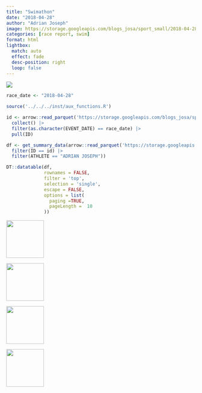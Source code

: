 ```yaml
---
title: "Swimathon"
date: "2018-04-28"
author: "Adrian Joseph"
image: https://storage.googleapis.com/blogs_josa/sport_small/2018-04-28_SWIMATHON/img/00.png
categories: [race report, swim]
format: html
lightbox:
  match: auto
  effect: fade
  desc-position: right
  loop: false
---
```

![](https://storage.googleapis.com/blogs_josa/sport_small/2018-04-28_SWIMATHON/img/00.png)

```r
race_date <- "2018-04-28"

source('../../../inst/aux_functions.R')

id <- arrow::read_parquet('https://storage.googleapis.com/blogs_josa/sport/parquets/main_dataset.parquet') |>
  collect() |>
  filter(as.character(EVENT_DATE) == race_date) |>
  pull(ID)

df <- get_summary_data(arrow::read_parquet('https://storage.googleapis.com/blogs_josa/sport/parquets/all_results.parquet') |>
  filter(ID == id) |>
  filter(ATHLETE == "ADRIAN JOSEPH"))

DT::datatable(df,
              rownames = FALSE,
              filter = 'top',
              selection = 'single',
              escape = FALSE,
              options = list(
                paging =TRUE,
                pageLength =  10
              ))
```




::: {layout-ncol=4}
![](https://storage.googleapis.com/blogs_josa/sport_small/2018-04-28_SWIMATHON/img/00.png){ width="100" group="hi" }

![](https://storage.googleapis.com/blogs_josa/sport_small/2018-04-28_SWIMATHON/img/01.png){ width="100" group="hi" }

![](https://storage.googleapis.com/blogs_josa/sport_small/2018-04-28_SWIMATHON/img/02.png){ width="100" group="hi" }

![](https://storage.googleapis.com/blogs_josa/sport_small/2018-04-28_SWIMATHON/img/03.jpg){ width="100" group="hi" }


:::
